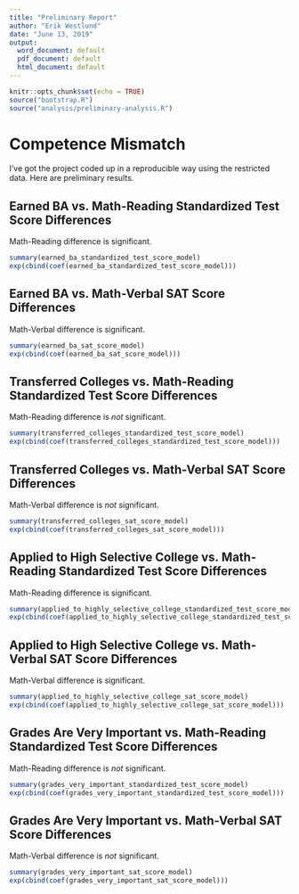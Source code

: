 ```yaml
---
title: "Preliminary Report"
author: "Erik Westlund"
date: "June 13, 2019"
output:
  word_document: default
  pdf_document: default
  html_document: default
---
```


```r
knitr::opts_chunk$set(echo = TRUE)
source("bootstrap.R")
source("analysis/preliminary-analysis.R")
```

# Competence Mismatch

I've got the project coded up in a reproducible way using the restricted data. Here are preliminary results.

## Earned BA vs. Math-Reading Standardized Test Score Differences

Math-Reading difference is significant.

```r
summary(earned_ba_standardized_test_score_model)
exp(cbind(coef(earned_ba_standardized_test_score_model)))
```


## Earned BA vs. Math-Verbal SAT Score Differences

Math-Verbal difference is significant.

```r
summary(earned_ba_sat_score_model)
exp(cbind(coef(earned_ba_sat_score_model)))
```

## Transferred Colleges vs. Math-Reading Standardized Test Score Differences

Math-Reading difference is *not* significant.

```r
summary(transferred_colleges_standardized_test_score_model)
exp(cbind(coef(transferred_colleges_standardized_test_score_model)))
```


## Transferred Colleges  vs. Math-Verbal SAT Score Differences

Math-Verbal difference is *not* significant.

```r
summary(transferred_colleges_sat_score_model)
exp(cbind(coef(transferred_colleges_sat_score_model)))
```


## Applied to High Selective College vs. Math-Reading Standardized Test Score Differences

Math-Reading difference is significant.

```r
summary(applied_to_highly_selective_college_standardized_test_score_model)
exp(cbind(coef(applied_to_highly_selective_college_standardized_test_score_model)))
```


## Applied to High Selective College  vs. Math-Verbal SAT Score Differences

Math-Verbal difference is significant.

```r
summary(applied_to_highly_selective_college_sat_score_model)
exp(cbind(coef(applied_to_highly_selective_college_sat_score_model)))
```


## Grades Are Very Important vs. Math-Reading Standardized Test Score Differences

Math-Reading difference is *not* significant.

```r
summary(grades_very_important_standardized_test_score_model)
exp(cbind(coef(grades_very_important_standardized_test_score_model)))
```


## Grades Are Very Important  vs. Math-Verbal SAT Score Differences

Math-Verbal difference is *not* significant.

```r
summary(grades_very_important_sat_score_model)
exp(cbind(coef(grades_very_important_sat_score_model)))
```

